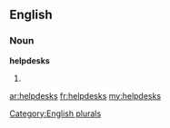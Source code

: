 ==English==

===Noun===
'''helpdesks'''

# {{plural of|[[helpdesk]]}}

[[Category:English plurals]]

[[ar:helpdesks]]
[[fr:helpdesks]]
[[my:helpdesks]]